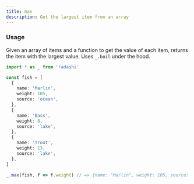```yaml
---
title: max
description: Get the largest item from an array
---
```


### Usage

Given an array of items and a function to get the value of each item, returns the item with the largest value. Uses `_.boil` under the hood.

```ts
import * as _ from 'radashi'

const fish = [
  {
    name: 'Marlin',
    weight: 105,
    source: 'ocean',
  },
  {
    name: 'Bass',
    weight: 8,
    source: 'lake',
  },
  {
    name: 'Trout',
    weight: 13,
    source: 'lake',
  },
]

_.max(fish, f => f.weight) // => {name: "Marlin", weight: 105, source: "ocean"}
```

